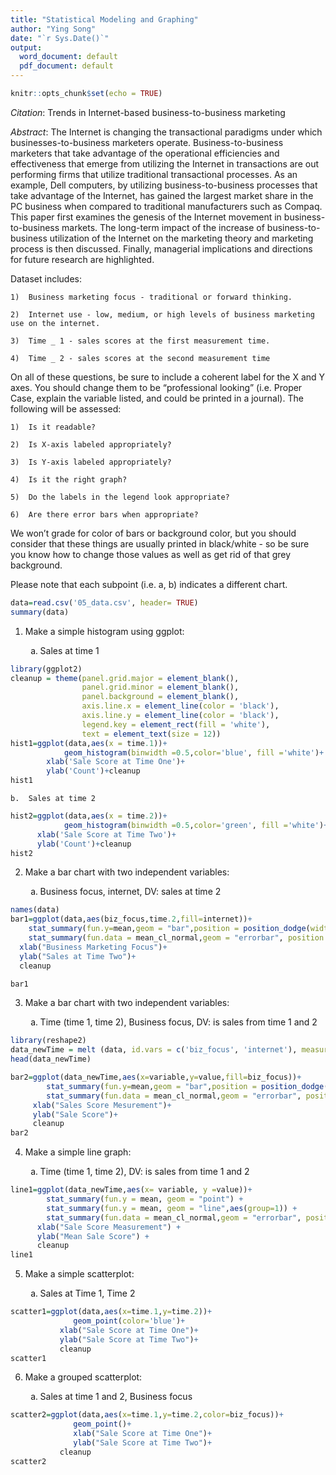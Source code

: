 ```yaml
---
title: "Statistical Modeling and Graphing"
author: "Ying Song"
date: "`r Sys.Date()`"
output:
  word_document: default
  pdf_document: default
---
```


```r
knitr::opts_chunk$set(echo = TRUE)
```

*Citation*: Trends in Internet-based business-to-business marketing

*Abstract*: The Internet is changing the transactional paradigms under which businesses-to-business marketers operate. Business-to-business marketers that take advantage of the operational efficiencies and effectiveness that emerge from utilizing the Internet in transactions are out performing firms that utilize traditional transactional processes. As an example, Dell computers, by utilizing business-to-business processes that take advantage of the Internet, has gained the largest market share in the PC business when compared to traditional manufacturers such as Compaq. This paper first examines the genesis of the Internet movement in business-to-business markets. The long-term impact of the increase of business-to-business utilization of the Internet on the marketing theory and marketing process is then discussed. Finally, managerial implications and directions for future research are highlighted.

Dataset includes:

    1)  Business marketing focus - traditional or forward thinking.
    
    2)	Internet use - low, medium, or high levels of business marketing use on the internet.
    
    3)	Time _ 1 - sales scores at the first measurement time.
    
    4)	Time _ 2 - sales scores at the second measurement time

On all of these questions, be sure to include a coherent label for the X and Y axes.  You should change them to be "professional looking" (i.e. Proper Case, explain the variable listed, and could be printed in a journal).  The following will be assessed:

    1)	Is it readable?
    
    2)	Is X-axis labeled appropriately?
    
    3)	Is Y-axis labeled appropriately?
    
    4)	Is it the right graph?
    
    5) 	Do the labels in the legend look appropriate?
    
    6)	Are there error bars when appropriate?

We won't grade for color of bars or background color, but you should consider that these things are usually printed in black/white - so be sure you know how to change those values as well as get rid of that grey background.

Please note that each subpoint (i.e. a, b) indicates a different chart.

```r
data=read.csv('05_data.csv', header= TRUE)
summary(data)

```


1)	Make a simple histogram using ggplot:

    a.	Sales at time 1

```r
library(ggplot2)
cleanup = theme(panel.grid.major = element_blank(),
                panel.grid.minor = element_blank(),
                panel.background = element_blank(),
                axis.line.x = element_line(color = 'black'),
                axis.line.y = element_line(color = 'black'),
                legend.key = element_rect(fill = 'white'),
                text = element_text(size = 12))
hist1=ggplot(data,aes(x = time.1))+
            geom_histogram(binwidth =0.5,color='blue', fill ='white')+
        xlab('Sale Score at Time One')+
        ylab('Count')+cleanup
hist1


```

    b.	Sales at time 2

```r
hist2=ggplot(data,aes(x = time.2))+
            geom_histogram(binwidth =0.5,color='green', fill ='white')+
      xlab('Sale Score at Time Two')+
      ylab('Count')+cleanup
hist2

```

2)	Make a bar chart with two independent variables:

    a.	Business focus, internet, DV: sales at time 2

```r
names(data)
bar1=ggplot(data,aes(biz_focus,time.2,fill=internet))+
    stat_summary(fun.y=mean,geom = "bar",position = position_dodge(width = .75))+
    stat_summary(fun.data = mean_cl_normal,geom = "errorbar", position = position_dodge(width = 0.8), width = .6) +
  xlab("Business Marketing Focus")+
  ylab("Sales at Time Two")+
  cleanup

bar1


```

3)	Make a bar chart with two independent variables: 

    a.	Time (time 1, time 2), Business focus, DV: is sales from time 1 and 2

```r
library(reshape2)
data_newTime = melt (data, id.vars = c('biz_focus', 'internet'), measure.vars=c('time.1','time.2'))
head(data_newTime)

bar2=ggplot(data_newTime,aes(x=variable,y=value,fill=biz_focus))+
        stat_summary(fun.y=mean,geom = "bar",position = position_dodge(width = .75))+
        stat_summary(fun.data = mean_cl_normal,geom = "errorbar", position = position_dodge(width = 0.8), width = .6) +
     xlab("Sales Score Mesurement")+
     ylab("Sale Score")+
     cleanup
bar2


```

4)	Make a simple line graph:

    a.	Time (time 1, time 2), DV: is sales from time 1 and 2 

```r
line1=ggplot(data_newTime,aes(x= variable, y =value))+
        stat_summary(fun.y = mean, geom = "point") +
        stat_summary(fun.y = mean, geom = "line",aes(group=1)) +
        stat_summary(fun.data = mean_cl_normal,geom = "errorbar", position = position_dodge(width = 0.8), width = .6) +
      xlab("Sale Score Measurement") +
      ylab("Mean Sale Score") + 
      cleanup
line1


```

5)	Make a simple scatterplot:
    
    a.	Sales at Time 1, Time 2

```r
scatter1=ggplot(data,aes(x=time.1,y=time.2))+
              geom_point(color='blue')+
           xlab("Sale Score at Time One")+
           ylab("Sale Score at Time Two")+
           cleanup
scatter1


```

6)	Make a grouped scatterplot:

    a.	Sales at time 1 and 2, Business focus

```r
scatter2=ggplot(data,aes(x=time.1,y=time.2,color=biz_focus))+
              geom_point()+
              xlab("Sale Score at Time One")+
              ylab("Sale Score at Time Two")+ 
           cleanup
scatter2


```

